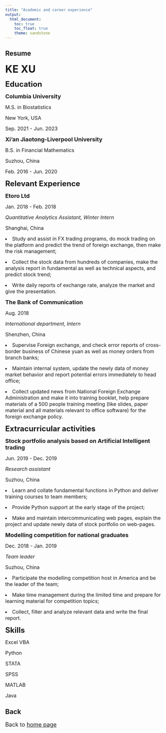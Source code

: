 ```yaml
---
title: "Academic and career experience"
output: 
  html_document:
    toc: true
    toc_float: true
    theme: sandstone
---
```


## Resume

<font size="6"><b>KE XU</b></font>

<font size="5"><b>Education</b></font>

<font size="4"><b>Columbia University</b></font>

<font size="3">M.S. in Biostatistics</font>

<font size="3">New York, USA</font>

<font size="3">Sep. 2021 - Jun. 2023</font>


<font size="4"><b>Xi'an Jiaotong-Liverpool University</b></font>

<font size="3">B.S. in Financial Mathematics</font>

<font size="3">Suzhou, China</font>

<font size="3">Feb. 2016 - Jun. 2020</font>



<font size="5"><b>Relevant Experience</b></font>

<font size="4"><b>Etoro Ltd</b></font>

<font size="3">Jan. 2018 - Feb. 2018</font>

<font size="3"><i>Quantitative Analytics Assistant, Winter Intern</i></font>

<font size="3">Shanghai, China</font>

<font size="3"><li>Study and assist in FX trading programs, do mock trading on the platform and predict the trend of foreign exchange, then make the risk management;</li></font>

<font size="3"><li>Collect the stock data from hundreds of companies, make the analysis report in fundamental as well as technical aspects, and predict stock trend;</li></font>

<font size="3"><li>Write daily reports of exchange rate, analyze the market and give the presentation.</li></font>

<font size="4"><b>The Bank of Communication</b></font>

<font size="3">Aug. 2018</font>

<font size="3"><i>International department, Intern</i></font>

<font size="3">Shenzhen, China</font>

<font size="3"><li>Supervise Foreign exchange, and check error reports of cross-border business of Chinese yuan as well as money orders from branch banks;</li></font>

<font size="3"><li>Maintain internal system, update the newly data of money market behavior and report potential errors immediately to head office;</li></font>

<font size="3"><li>Collect updated news from National Foreign Exchange Administration and make it into training booklet, help prepare materials of a 500 people training meeting (like slides, paper material and all materials relevant to office software) for the foreign exchange policy.</li></font>

<font size="5"><b>Extracurricular activities</b></font>

<font size="4"><b>Stock portfolio analysis based on Artificial Intelligent trading</b></font>

<font size="3">Jun. 2019 - Dec. 2019</font>

<font size="3"><i>Research assistant</i></font>

<font size="3">Suzhou, China</font>

<font size="3"><li>Learn and collate fundamental functions in Python and deliver training courses to team members; </li></font>

<font size="3"><li>Provide Python support at the early stage of the project;</li></font>

<font size="3"><li>Make and maintain intercommunicating web pages, explain the project and update newly data of stock portfolio on web-pages.</li></font>

<font size="4"><b>Modelling competition for national graduates</b></font>

<font size="3">Dec. 2018 - Jan. 2019</font>

<font size="3"><i>Team leader</i></font>

<font size="3">Suzhou, China</font>

<font size="3"><li>Participate the modelling competition host in America and be the leader of the team;</li></font>

<font size="3"><li>Make time management during the limited time and prepare for learning material for competition topics;</li></font>

<font size="3"><li>Collect, filter and analyze relevant data and write the final report.</li></font>

<font size="5"><b>Skills</b></font>

<font size="3">Excel VBA</font>

<font size="3">Python</font>

<font size="3">STATA</font>

<font size="3">SPSS</font>

<font size="3">MATLAB</font>

<font size="3">Java</font>



## Back
<font size="4">Back to [home page](index.html)</font>